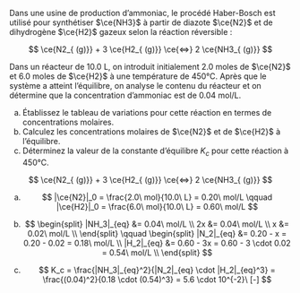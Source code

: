 ::: {.Exercise data-latex=""}

Dans une usine de production d'ammoniac, le procédé Haber-Bosch est utilisé pour synthétiser $\ce{NH3}$ à partir de diazote $\ce{N2}$ et de dihydrogène $\ce{H2}$ gazeux selon la réaction réversible :

$$
\ce{N2_{ (g)}} + 3 \ce{H2_{ (g)}} \ce{<=>} 2 \ce{NH3_{ (g)}}
$$

Dans un réacteur de 10.0 L, on introduit initialement 2.0 moles de $\ce{N2}$ et 6.0 moles de $\ce{H2}$ à une température de 450°C. Après que le système a atteint l'équilibre, on analyse le contenu du réacteur et on détermine que la concentration d'ammoniac est de 0.04 mol/L.


a. Établissez le tableau de variations pour cette réaction en termes de concentrations molaires.
\vspace{\stretch{1}}
b. Calculez les concentrations molaires de $\ce{N2}$ et de $\ce{H2}$ à l'équilibre.
\vspace{\stretch{1}}
c. Déterminez la valeur de la constante d'équilibre $K_c$ pour cette réaction à 450°C.
\vspace{\stretch{1}}

:::

::: {.Answer data-latex=""}

$$
\ce{N2_{ (g)}} + 3 \ce{H2_{ (g)}} \ce{<=>} 2 \ce{NH3_{ (g)}}
$$

a. $$
|\ce{N2}|_0 = \frac{2.0\ mol}{10.0\ L} = 0.20\ mol/L \qquad
|\ce{H2}|_0 = \frac{6.0\ mol}{10.0\ L} = 0.60\ mol/L
$$

<!--
| Concentrations M | $N_2\ _{(g)}$ | $3\ H_2\ _{(g)}$ | $\leftrightharpoons$ | $2\ NH_3\ _{(g)}$ |
| -----------------: | :-----------: | :--------------: | :------------------: | :---------------: |
|              $C_i$ |      0.2      |       0.6        |                      |         0         |
|           $\Delta$ |      -x       |       -3x        |                      |        +2x        |
|             $C_eq$ |    0.2 - x    |     0.6 - 3x     |                      |        2x         |
-->

\begin{center}
    \begin{tabular}{l|c|c|c}
        & |$\ce{N2}$| & 3 |$\ce{H2}$| & 2 |$\ce{NH3}$| \\
        \hline
        $C_i$ mol/L & 0.20 & 0.60 & 0 \\
        $\Delta$ mol/L & $-x$ & $-3x$ & $+2x$ \\
        $C_{eq}$ mol/L & $0.20 - x$ & $0.60 - 3x$ & $2x$ \\
        \hline
    \end{tabular}
\end{center}

b. $$
\begin{split}
|NH_3|_{eq} &= 0.04\ mol/L \\
2x &= 0.04\ mol/L \\
x &= 0.02\ mol/L \\
\end{split}
\qquad
\begin{split}
|N_2|_{eq} &= 0.20 - x = 0.20 - 0.02 = 0.18\ mol/L \\
|H_2|_{eq} &= 0.60 - 3x = 0.60 - 3 \cdot 0.02 = 0.54\ mol/L \\
\end{split}
$$

c. $$
K_c = \frac{|NH_3|_{eq}^2}{|N_2|_{eq} \cdot |H_2|_{eq}^3} = \frac{(0.04)^2}{0.18 \cdot (0.54)^3} = 5.6 \cdot 10^{-2}\ [-]
$$

:::